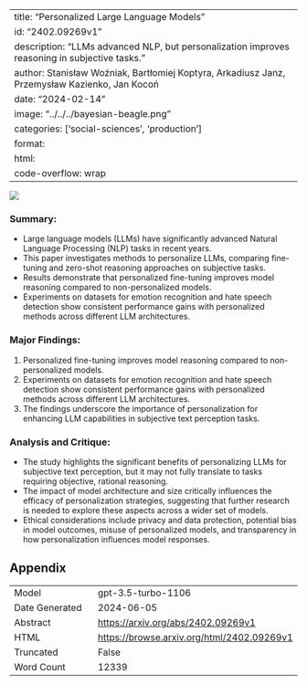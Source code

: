 
---
title: "Personalized Large Language Models"
id: "2402.09269v1"
description: "LLMs advanced NLP, but personalization improves reasoning in subjective tasks."
author: Stanisław Woźniak, Bartłomiej Koptyra, Arkadiusz Janz, Przemysław Kazienko, Jan Kocoń
date: "2024-02-14"
image: "../../../bayesian-beagle.png"
categories: ['social-sciences', 'production']
format:
  html:
    code-overflow: wrap
---

![](../../../bayesian-beagle.png)

### Summary:
- Large language models (LLMs) have significantly advanced Natural Language Processing (NLP) tasks in recent years.
- This paper investigates methods to personalize LLMs, comparing fine-tuning and zero-shot reasoning approaches on subjective tasks.
- Results demonstrate that personalized fine-tuning improves model reasoning compared to non-personalized models.
- Experiments on datasets for emotion recognition and hate speech detection show consistent performance gains with personalized methods across different LLM architectures.

### Major Findings:
1. Personalized fine-tuning improves model reasoning compared to non-personalized models.
2. Experiments on datasets for emotion recognition and hate speech detection show consistent performance gains with personalized methods across different LLM architectures.
3. The findings underscore the importance of personalization for enhancing LLM capabilities in subjective text perception tasks.

### Analysis and Critique:
- The study highlights the significant benefits of personalizing LLMs for subjective text perception, but it may not fully translate to tasks requiring objective, rational reasoning.
- The impact of model architecture and size critically influences the efficacy of personalization strategies, suggesting that further research is needed to explore these aspects across a wider set of models.
- Ethical considerations include privacy and data protection, potential bias in model outcomes, misuse of personalized models, and transparency in how personalization influences model responses.

## Appendix

|          |          |
|----------|----------|
| Model     | gpt-3.5-turbo-1106       |
| Date Generated     | 2024-06-05       |
| Abstract | [https://arxiv.org/abs/2402.09269v1](https://arxiv.org/abs/2402.09269v1)        |
| HTML     | [https://browse.arxiv.org/html/2402.09269v1](https://browse.arxiv.org/html/2402.09269v1)       |
| Truncated       | False       |
| Word Count       | 12339       |